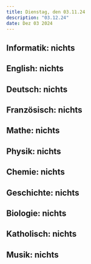 ```yaml
---
title: Dienstag, den 03.11.24
description: "03.12.24"
date: Dez 03 2024
---
```


## Informatik: nichts
## English: nichts
## Deutsch: nichts
## Französisch: nichts
## Mathe: nichts
## Physik: nichts
## Chemie: nichts
## Geschichte: nichts
## Biologie: nichts
## Katholisch: nichts
## Musik: nichts